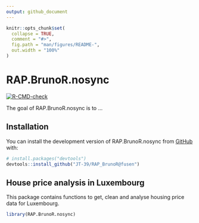 ```yaml
---
output: github_document
---
```


<!-- README.md is generated from README.Rmd. Please edit that file -->

```r
knitr::opts_chunk$set(
  collapse = TRUE,
  comment = "#>",
  fig.path = "man/figures/README-",
  out.width = "100%"
)
```

# RAP.BrunoR.nosync

<!-- badges: start -->
[![R-CMD-check](https://github.com/JT-39/RAP_BrunoR/actions/workflows/R-CMD-check.yaml/badge.svg)](https://github.com/JT-39/RAP_BrunoR/actions/workflows/R-CMD-check.yaml)
<!-- badges: end -->

The goal of RAP.BrunoR.nosync is to ...

## Installation

You can install the development version of RAP.BrunoR.nosync from [GitHub](https://github.com/) with:

``` r
# install.packages("devtools")
devtools::install_github("JT-39/RAP_BrunoR@fusen")
```

## House price analysis in Luxembourg

This package contains functions to get, clean and analyse housing price data for Luxembourg.

```r
library(RAP.BrunoR.nosync)
```
